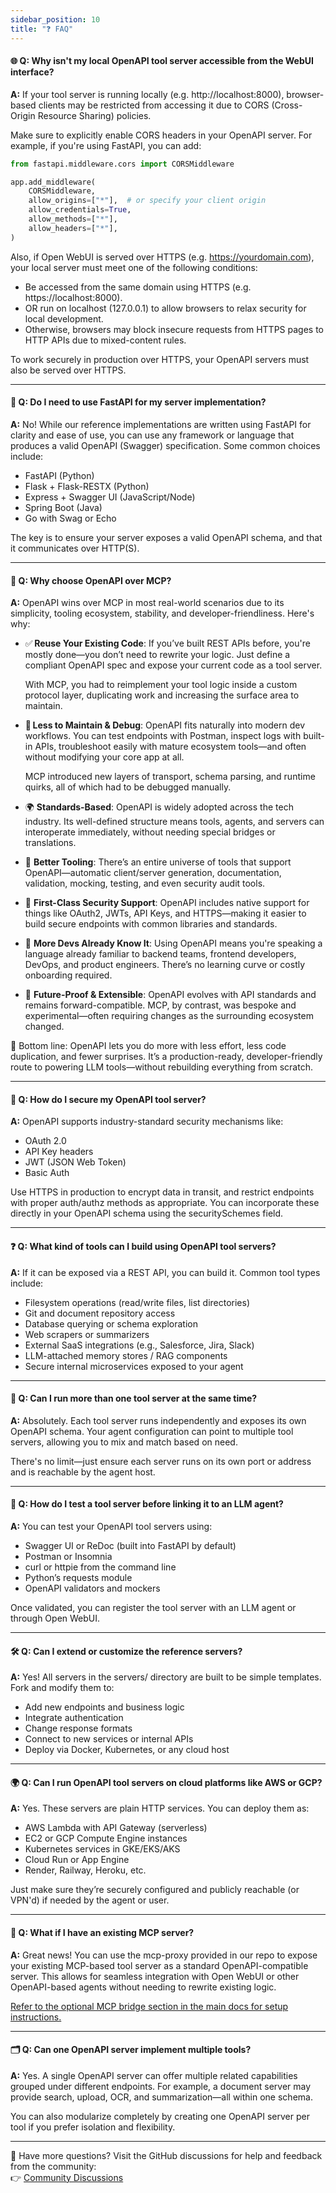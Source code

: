 ```yaml
---
sidebar_position: 10
title: "❓ FAQ"
---
```


#### 🌐 Q: Why isn't my local OpenAPI tool server accessible from the WebUI interface?

**A:** If your tool server is running locally (e.g. http://localhost:8000), browser-based clients may be restricted from accessing it due to CORS (Cross-Origin Resource Sharing) policies.

Make sure to explicitly enable CORS headers in your OpenAPI server. For example, if you're using FastAPI, you can add:

```python
from fastapi.middleware.cors import CORSMiddleware

app.add_middleware(
    CORSMiddleware,
    allow_origins=["*"],  # or specify your client origin
    allow_credentials=True,
    allow_methods=["*"],
    allow_headers=["*"],
)
```

Also, if Open WebUI is served over HTTPS (e.g. https://yourdomain.com), your local server must meet one of the following conditions:

- Be accessed from the same domain using HTTPS (e.g. https://localhost:8000).
- OR run on localhost (127.0.0.1) to allow browsers to relax security for local development.
- Otherwise, browsers may block insecure requests from HTTPS pages to HTTP APIs due to mixed-content rules.

To work securely in production over HTTPS, your OpenAPI servers must also be served over HTTPS.

---

#### 🚀 Q: Do I need to use FastAPI for my server implementation?

**A:**  No! While our reference implementations are written using FastAPI for clarity and ease of use, you can use any framework or language that produces a valid OpenAPI (Swagger) specification. Some common choices include:

- FastAPI (Python)
- Flask + Flask-RESTX (Python)
- Express + Swagger UI (JavaScript/Node)
- Spring Boot (Java)
- Go with Swag or Echo

The key is to ensure your server exposes a valid OpenAPI schema, and that it communicates over HTTP(S).

---


#### 🚀 Q: Why choose OpenAPI over MCP?

**A:** OpenAPI wins over MCP in most real-world scenarios due to its simplicity, tooling ecosystem, stability, and developer-friendliness. Here's why:

- ✅ **Reuse Your Existing Code**: If you’ve built REST APIs before, you're mostly done—you don’t need to rewrite your logic. Just define a compliant OpenAPI spec and expose your current code as a tool server.
  
  With MCP, you had to reimplement your tool logic inside a custom protocol layer, duplicating work and increasing the surface area to maintain.

- 💼 **Less to Maintain & Debug**: OpenAPI fits naturally into modern dev workflows. You can test endpoints with Postman, inspect logs with built-in APIs, troubleshoot easily with mature ecosystem tools—and often without modifying your core app at all.

  MCP introduced new layers of transport, schema parsing, and runtime quirks, all of which had to be debugged manually.

- 🌍 **Standards-Based**: OpenAPI is widely adopted across the tech industry. Its well-defined structure means tools, agents, and servers can interoperate immediately, without needing special bridges or translations.

- 🧰 **Better Tooling**: There’s an entire universe of tools that support OpenAPI—automatic client/server generation, documentation, validation, mocking, testing, and even security audit tools.

- 🔐 **First-Class Security Support**: OpenAPI includes native support for things like OAuth2, JWTs, API Keys, and HTTPS—making it easier to build secure endpoints with common libraries and standards.

- 🧠 **More Devs Already Know It**: Using OpenAPI means you're speaking a language already familiar to backend teams, frontend developers, DevOps, and product engineers. There’s no learning curve or costly onboarding required.

- 🔄 **Future-Proof & Extensible**: OpenAPI evolves with API standards and remains forward-compatible. MCP, by contrast, was bespoke and experimental—often requiring changes as the surrounding ecosystem changed.

🧵 Bottom line: OpenAPI lets you do more with less effort, less code duplication, and fewer surprises. It’s a production-ready, developer-friendly route to powering LLM tools—without rebuilding everything from scratch.


---

#### 🔐 Q: How do I secure my OpenAPI tool server?

**A:** OpenAPI supports industry-standard security mechanisms like:

- OAuth 2.0
- API Key headers
- JWT (JSON Web Token)
- Basic Auth

Use HTTPS in production to encrypt data in transit, and restrict endpoints with proper auth/authz methods as appropriate. You can incorporate these directly in your OpenAPI schema using the securitySchemes field.

---

#### ❓ Q: What kind of tools can I build using OpenAPI tool servers?

**A:** If it can be exposed via a REST API, you can build it. Common tool types include:

- Filesystem operations (read/write files, list directories)
- Git and document repository access
- Database querying or schema exploration
- Web scrapers or summarizers
- External SaaS integrations (e.g., Salesforce, Jira, Slack)
- LLM-attached memory stores / RAG components
- Secure internal microservices exposed to your agent

---

#### 🔌 Q: Can I run more than one tool server at the same time?

**A:** Absolutely. Each tool server runs independently and exposes its own OpenAPI schema. Your agent configuration can point to multiple tool servers, allowing you to mix and match based on need.

There's no limit—just ensure each server runs on its own port or address and is reachable by the agent host.

---

#### 🧪 Q: How do I test a tool server before linking it to an LLM agent?

**A:** You can test your OpenAPI tool servers using:

- Swagger UI or ReDoc (built into FastAPI by default)
- Postman or Insomnia
- curl or httpie from the command line
- Python’s requests module
- OpenAPI validators and mockers

Once validated, you can register the tool server with an LLM agent or through Open WebUI.

---

#### 🛠️ Q: Can I extend or customize the reference servers?

**A:** Yes! All servers in the servers/ directory are built to be simple templates. Fork and modify them to:

- Add new endpoints and business logic
- Integrate authentication
- Change response formats
- Connect to new services or internal APIs
- Deploy via Docker, Kubernetes, or any cloud host

---

#### 🌍 Q: Can I run OpenAPI tool servers on cloud platforms like AWS or GCP?

**A:** Yes. These servers are plain HTTP services. You can deploy them as:

- AWS Lambda with API Gateway (serverless)
- EC2 or GCP Compute Engine instances
- Kubernetes services in GKE/EKS/AKS
- Cloud Run or App Engine
- Render, Railway, Heroku, etc.

Just make sure they’re securely configured and publicly reachable (or VPN'd) if needed by the agent or user.

---

#### 🧪 Q: What if I have an existing MCP server?

**A:** Great news! You can use the mcp-proxy provided in our repo to expose your existing MCP-based tool server as a standard OpenAPI-compatible server. This allows for seamless integration with Open WebUI or other OpenAPI-based agents without needing to rewrite existing logic.

[Refer to the optional MCP bridge section in the main docs for setup instructions.](https://github.com/open-webui/openapi-servers?tab=readme-ov-file#-bridge-to-mcp-optional)

---

#### 🗂️ Q: Can one OpenAPI server implement multiple tools?

**A:** Yes. A single OpenAPI server can offer multiple related capabilities grouped under different endpoints. For example, a document server may provide search, upload, OCR, and summarization—all within one schema.

You can also modularize completely by creating one OpenAPI server per tool if you prefer isolation and flexibility.

---

🙋 Have more questions? Visit the GitHub discussions for help and feedback from the community:  
👉 [Community Discussions](https://github.com/open-webui/openapi-servers/discussions)
